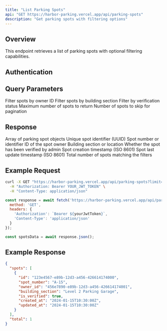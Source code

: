```yaml
---
title: "List Parking Spots"
api: "GET https://harbor-parking.vercel.app/api/parking-spots"
description: "Get parking spots with filtering options"
---
```


## Overview

This endpoint retrieves a list of parking spots with optional filtering capabilities.

## Authentication

<Snippet file="auth-required.mdx" />

## Query Parameters

<ParamField query="owner_id" type="string" optional>
  Filter spots by owner ID
</ParamField>

<ParamField query="building_section" type="string" optional>
  Filter spots by building section
</ParamField>

<ParamField query="is_verified" type="boolean" optional>
  Filter by verification status
</ParamField>

<ParamField query="limit" type="number" optional default="50">
  Maximum number of spots to return
</ParamField>

<ParamField query="offset" type="number" optional default="0">
  Number of spots to skip for pagination
</ParamField>

## Response

<ResponseField name="spots" type="array" required>
  Array of parking spot objects

  <Expandable title="Spot Object">
    <ResponseField name="id" type="string" required>
      Unique spot identifier (UUID)
    </ResponseField>
    <ResponseField name="spot_number" type="string" required>
      Spot number or identifier
    </ResponseField>
    <ResponseField name="owner_id" type="string" required>
      ID of the spot owner
    </ResponseField>
    <ResponseField name="building_section" type="string" required>
      Building section or location
    </ResponseField>
    <ResponseField name="is_verified" type="boolean" required>
      Whether the spot has been verified by admin
    </ResponseField>
    <ResponseField name="created_at" type="string" required>
      Spot creation timestamp (ISO 8601)
    </ResponseField>
    <ResponseField name="updated_at" type="string" required>
      Spot last update timestamp (ISO 8601)
    </ResponseField>
  </Expandable>
</ResponseField>

<ResponseField name="total" type="number" required>
  Total number of spots matching the filters
</ResponseField>

## Example Request

<CodeGroup>

```bash cURL
curl -X GET "https://harbor-parking.vercel.app/api/parking-spots?limit=10&is_verified=true" \
  -H "Authorization: Bearer YOUR_JWT_TOKEN" \
  -H "Content-Type: application/json"
```

```javascript JavaScript
const response = await fetch('https://harbor-parking.vercel.app/api/parking-spots?limit=10&is_verified=true', {
  method: 'GET',
  headers: {
    'Authorization': `Bearer ${yourJwtToken}`,
    'Content-Type': 'application/json'
  }
});

const spotsData = await response.json();
```

</CodeGroup>

## Example Response

<ResponseExample>

```json Success Response
{
  "spots": [
    {
      "id": "123e4567-e89b-12d3-a456-426614174000",
      "spot_number": "A-15",
      "owner_id": "456e7890-e89b-12d3-a456-426614174001",
      "building_section": "Level 2 Parking Garage",
      "is_verified": true,
      "created_at": "2024-01-15T10:30:00Z",
      "updated_at": "2024-01-15T10:30:00Z"
    }
  ],
  "total": 1
}
```

</ResponseExample>